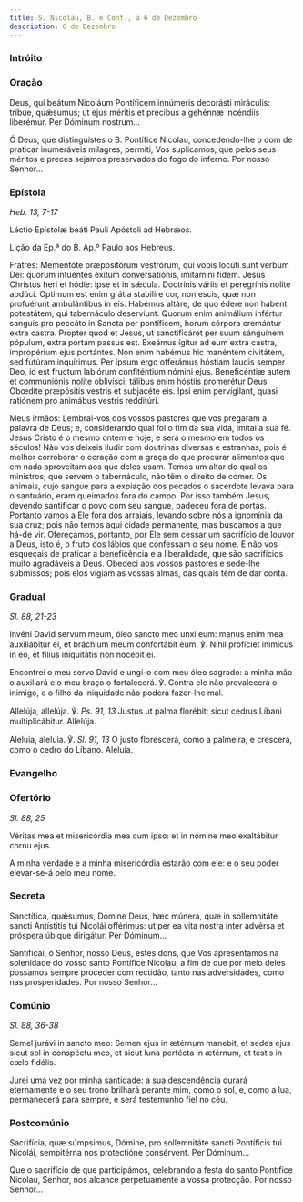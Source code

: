 ```yaml
---
title: S. Nicolau, B. e Conf., a 6 de Dezembro
description: 6 de Dezembro
---
```



### Intróito

<LinkCard
  title="Intróito Mártir Pontífice"
  href="/missal/comum/2martirpontificeforapascal#intróito"
/>

### Oração

<div class="side-by-side not-content">

Deus, qui beátum Nicoláum Pontíficem innúmeris decorásti miráculis: tríbue,
    quǽsumus; ut ejus méritis et précibus a gehénnæ incéndiis liberémur. Per
    Dóminum nostrum...

Ó Deus, que distinguistes o B. Pontífice Nicolau, concedendo-lhe o dom de
    praticar inumeráveis milagres, permiti, Vos suplicamos, que pelos seus
    méritos e preces sejamos preservados do fogo do inferno. Por nosso Senhor...

</div>

### Epístola

<em>Heb. 13, 7-17</em>

<div class="side-by-side not-content">

Léctio Epístolæ beáti Pauli Apóstoli ad Hebrǽos.

Lição da Ep.ª do B. Ap.º Paulo aos Hebreus.

Fratres: Mementóte præpositórum vestrórum, qui vobis locúti sunt verbum Dei:
    quorum intuéntes éxitum conversatiónis, imitámini fidem. Jesus Christus heri
    et hódie: ipse et in sǽcula. Doctrínis váriis et peregrínis nolíte abdúci.
    Optimum est enim grátia stabilíre cor, non escis, quæ non profuérunt
    ambulántibus in eis. Habémus altáre, de quo édere non habent potestátem, qui
    tabernáculo deserviunt. Quorum enim animálium infértur sanguis pro peccáto
    in Sancta per pontíficem, horum córpora cremántur extra castra. Propter quod
    et Jesus, ut sanctificáret per suum sánguinem pópulum, extra portam passus
    est. Exeámus ígitur ad eum extra castra, impropérium ejus portántes. Non
    enim habémus hic manéntem civitátem, sed futúram inquírimus. Per ipsum ergo
    offerámus hóstiam laudis semper Deo, id est fructum labiórum confiténtium
    nómini ejus. Beneficéntiæ autem et communiónis nolíte oblivísci: tálibus
    enim hóstiis promerétur Deus. Obœdíte præpósitis vestris et subjacéte eis.
    Ipsi enim pervígilant, quasi ratiónem pro animábus vestris redditúri.

Meus irmãos: Lembrai-vos dos vossos pastores que vos pregaram a palavra de
    Deus; e, considerando qual foi o fim da sua vida, imitai a sua fé. Jesus
    Cristo é o mesmo ontem e hoje, e será o mesmo em todos os séculos! Não vos
    deixeis iludir com doutrinas diversas e estranhas, pois é melhor corroborar
    o coração com a graça do que procurar alimentos que em nada aproveitam aos
    que deles usam. Temos um altar do qual os ministros, que servem o
    tabernáculo, não têm o direito de comer. Os animais, cujo sangue para a
    expiação dos pecados o sacerdote levava para o santuário, eram queimados
    fora do campo. Por isso também Jesus, devendo santificar o povo com seu
    sangue, padeceu fora de portas. Portanto vamos a Ele fora dos arraiais,
    levando sobre nós a ignomínia da sua cruz; pois não temos aqui cidade
    permanente, mas buscamos a que há-de vir. Ofereçamos, portanto, por Ele sem
    cessar um sacrifício de louvor a Deus, isto é, o fruto dos lábios que
    confessam o seu nome. E não vos esqueçais de praticar a beneficência e a
    liberalidade, que são sacrifícios muito agradáveis a Deus. Obedeci aos
    vossos pastores e sede-lhe submissos; pois elos vigiam as vossas almas, das
    quais têm de dar conta.

</div>

### Gradual

<em>Sl. 88, 21-23</em>

<div class="side-by-side not-content">

Invéni David servum meum, óleo sancto meo unxi eum: manus enim mea
    auxiliábitur ei, et bráchium meum confortábit eum. ℣. Nihil profíciet
    inimícus in eo, et fílius iniquitátis non nocébit ei.

Encontrei o meu servo David e ungi-o com meu óleo sagrado: a minha mão o
    auxiliará e o meu braço o fortalecerá. ℣. Contra ele não prevalecerá o
    inimigo, e o filho da iniquidade não poderá fazer-lhe mal.

Allelúja, allelúja. ℣. <em>Ps. 91, 13</em> Justus ut palma florébit: sicut
    cedrus Líbani multiplicábitur. Allelúja.

Aleluia, aleluia. ℣. <em>Sl. 91, 13</em> O justo florescerá, como a
    palmeira, e crescerá, como o cedro do Líbano. Aleluia.

</div>

### Evangelho

<LinkCard
  title="Evangelho Confessores Pontífices"
  href="/missal/comum/11confessorespontifices1#evangelho"
/>

### Ofertório

<em>Sl. 88, 25</em>

<div class="side-by-side not-content">

Véritas mea et misericórdia mea cum ipso: et in nómine meo exaltábitur cornu
    ejus.

A minha verdade e a minha misericórdia estarão com ele: e o seu poder
    elevar-se-á pelo meu nome.

</div>

### Secreta

<div class="side-by-side not-content">

Sanctífica, quǽsumus, Dómine Deus, hæc múnera, quæ in sollemnitáte sancti
    Antístitis tui Nicolái offérimus: ut per ea vita nostra inter advérsa et
    próspera úbique dirigátur. Per Dóminum...

Santificai, ó Senhor, nosso Deus, estes dons, que Vos apresentamos na
    solenidade do vosso santo Pontífice Nicolau, a fim de que por meio deles
    possamos sempre proceder com rectidão, tanto nas adversidades, como nas
    prosperidades. Por nosso Senhor...

</div>

### Comúnio

<em>Sl. 88, 36-38</em>

<div class="side-by-side not-content">

Semel jurávi in sancto meo: Semen ejus in ætérnum manebit, et sedes ejus
    sicut sol in conspéctu meo, et sicut luna perfécta in ætérnum, et testis in
    cœlo fidélis.

Jurei uma vez por minha santidade: a sua descendência durará eternamente e o
    seu trono brilhará perante mim, como o sol, e, como a lua, permanecerá para
    sempre, e será testemunho fiel no céu.

</div>

### Postcomúnio

<div class="side-by-side not-content">

Sacrifícia, quæ súmpsimus, Dómine, pro sollemnitáte sancti Pontíficis tui
    Nicolái, sempitérna nos protectióne consérvent. Per Dóminum...

Que o sacrifício de que participámos, celebrando a festa do santo Pontífice
    Nicolau, Senhor, nos alcance perpetuamente a vossa protecção. Por nosso
    Senhor...

</div>
